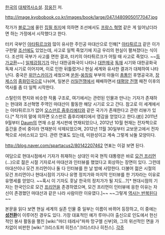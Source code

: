 [[한국]]의 [[대체역사소설]]. [[장웅진]] 저.

http://image.kyobobook.co.kr/images/book/large/047/l4809050177047.jpg

작가가 [[블로그]]에 올린 [http://blog.naver.com/spartacus2/80175242645 집필 취지]에 의하면 조선에서도 [[프랑스 혁명]] 같은 게 일어났더라면 하는 가정에서 시작했다고 한다. 

터키 국부인 [[아타튀르크]]와 많이 유사한 주인공 마대산으로 인해[* [[아타튀르크]] 같은 이가 구한말 [[조선]]에도 있었는데, 사고로 일찍 죽었기에 지금 우리의 현실이 펼쳐졌다는 식이다. 조선의 국부가 사고를 면한 결과, 터키의 아타튀르크가 어릴 때 사고로 죽었다. ~~[[등가교환]]~~] [[일제강점기]]가 아닌 대한공화국이 나타나 [[대한제국]] [[독재]] 시기와 대한공화국 독재 시기로 이어지며, 이로 인한 뒤틀렸거나 현실 세계와 유사한 결과가 대체하여 나타난다. 중국은 [[위안스카이]]가 세웠으며 [[쑨원]]-[[쑹칭링]] 부부의 아들이 [[총통]]인 후명공국과, [[장제스]]의 [[중화민국]]으로 나뉘며, 일본은 [[러일전쟁]]에서 패배하면서 [[태평양 전쟁]] 패전 이후의 역사를 좀 더 일찍 시작한다.

스탈린의 편지와 비슷한 작품 구조로, 여기에서는 관련된 인물과 만나는 기자가 존재하는 현대와 조선혁명 주역인 마대산이 활동한 해당 시기로 오고 간다. 참고로 이 세계에서는 아타튀르크가 없어 [[오스만르 줌후리예티]]와 같은 국가가 존재한다고 관련 리뷰가 있다.[* 작가의 말에 의하면 오스만르 줌후리예티에서 영감을 얻었다고 한다.([http://blog.naver.com/spartacus2/80141291494 #])] 2011년 9월부터 [[Daum]]의 연재 소설 게시판에 연재되었으나, 2012년 10월 현재는 전자책으로 출간을 준비 중이라 연재분이 삭제되었으며, 2012년 11월 30일부터 교보문고에서 전자책으로 서비스되고 있다. 관련 연표도 있는데, 미완성이고 계속 그렇게 놔둘 모양이다.


http://blog.naver.com/spartacus2/80142207462 연표는 이걸 보면 된다.

여담으로 현대시점에서 기자가 취재하는 상대인 미국 현직 대통령은 바로 [[모건 프리먼]](…)으로 젊은 시절 기자로서 마대산과 인터뷰를 했었다고 회상하는 장면이 있다.
그런데 마대산이나 모건 프리먼이나 둘 다 인터뷰를 한 날 밤에 사망한다. 더불어 젊은 시절의 모건 프리먼이나 현대시점의 기자나 유명 정치가와 마지막 인터뷰를 한 기자라는 이유로 유명세를 얻었다. ~~혹시 이 기자도 훗날 한국의 정치가가 될 지도…?[* 현대시점의 기자는 한국인으로 모건 [[프리먼]]을 존경하였으며, 모건 프리먼이 인터뷰에 응한 이유는 자신이 존경했던 마대산과 같은 나라 사람이란 이유였다.]~~ ~~그렇게 [[역사는 반복된다]]~~

본문을 읽다 보면 현실 세계의 실존 인물 중 일부는 이름이 바뀌어 등장하고, 이 중에는 '''[[성전환]]'''이 이루어진 경우도 있다. 가장 대표적인 예가 루마니아 출신으로 인도에서 헌신적인 봉사 활동을 펼친 [wiki:"마더 테레사"파파 망구엘 신부]와, 그의 위선적인 면을 가차없이 비판한 [wiki:"크리스토퍼 히친스"크리스티나 히친스].
[[각주]]
